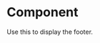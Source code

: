 
<Meta title="Components/Organisms/Footer" component={Footer} />

# Component

Use this to display the footer.

<Canvas>
  <Story name="Component">
    <Footer
      menu={[
        {
          label: 'Home',
          path: '/',
          target: null
        },
        {
          label: 'Blog',
          path: '/blog',
          target: null
        },
        {
          label: 'About',
          path: '/about/',
          target: null
        },
        {
          label: 'Contact',
          path: '/contact/',
          target: null
        },
        {
          label: 'Team',
          path: '/team',
          target: null
        }
      ]}
      social={{
        facebook: 'https://www.facebook.com/DAP',
        instagram: 'https://instagram.com/DAP',
        linkedIn: 'https://www.linkedin.com/company/DAP-llc-/',
        mySpace: '',
        pinterest: '',
        twitter: 'https://twitter.com/DAP',
        wikipedia: '',
        youTube: ''
      }}
    />
  </Story>
</Canvas>
